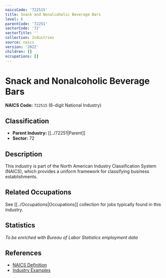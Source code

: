 ```yaml
---
naicsCode: '722515'
title: Snack and Nonalcoholic Beverage Bars
level: 6
parentCode: '72251'
sectorCode: '72'
sectorTitle: ''
collection: Industries
source: naics
version: '2022'
children: []
occupations: []
---
```

# Snack and Nonalcoholic Beverage Bars

**NAICS Code:** `722515` (6-digit National Industry)

## Classification

- **Parent Industry:** [[../72251|Parent]]
- **Sector:** 72

## Description

This industry is part of the North American Industry Classification System (NAICS), which provides a uniform framework for classifying business establishments.

## Related Occupations

See [[../Occupations|Occupations]] collection for jobs typically found in this industry.

## Statistics

*To be enriched with Bureau of Labor Statistics employment data*

## References

- [NAICS Definition](https://www.census.gov/naics/)
- [Industry Examples](https://www.census.gov/naics/2022NAICS/)
